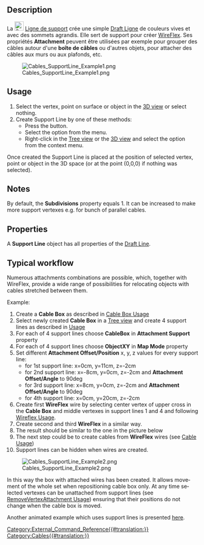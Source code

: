 <languages/>

<div lang="en" dir="ltr" class="mw-content-ltr">
{{Docnav
|[[Cables_SupportPoint|Support Point]]
| 
|[[Cables_Workbench|Cables]]
|IconL=Cables_SupportPoint.svg
|IconR=
|IconC=Cables_workbench_icon.svg
}}
</div>

<div lang="en" dir="ltr" class="mw-content-ltr">
{{GuiCommand
|Name=Cables SupportLine
|MenuLocation=Cable Support → Support Line
|Workbenches=[[Cables_Workbench|Cables]]
|Shortcut=
|Version=1.0
|SeeAlso=[[Cables_Cable|Cables Cable]], [[Cables_CableBox|Cables CableBox]], [[Cables_SupportPoint|Cables SupportPoint]]
}}
</div>

<div lang="en" dir="ltr" class="mw-content-ltr">
==Description==
</div>

La [[Image:Cables_SupportLine.svg|24px]] [[Cables_SupportLine/fr|Ligne de support]] crée une simple [[Draft_Line/fr|Draft Ligne]] de couleurs vives et avec des sommets agrandis. Elle sert de support pour créer [[Cables_WireFlex/fr|WireFlex]]. Ses propriétés '''Attachment''' peuvent être utilisées par exemple pour grouper des câbles autour d'une '''boîte de câbles''' ou d'autres objets, pour attacher des câbles aux murs ou aux plafonds, etc.

[[Image:Cables_SupportLine_Example1.png]]
<div lang="en" dir="ltr" class="mw-content-ltr">
{{Caption|Support Line}}
</div>

<div lang="en" dir="ltr" class="mw-content-ltr">
==Usage==
</div>

<div lang="en" dir="ltr" class="mw-content-ltr">
# Select the vertex, point on surface or object in the [[3D_view|3D view]] or select nothing.
# Create Support Line by one of these methods:
#* Press the {{Button|[[Image:Cables_SupportLine.svg|16px]] [[Cables_SupportLine|Support Line]]}} button.
#* Select the {{MenuCommand|Cable Support → [[Image:Cables_SupportLine.svg|16px]] Support Line}} option from the menu.
#* Right-click in the [[Tree_view|Tree view]] or the [[3D_view|3D view]] and select the {{MenuCommand|Cable Support → [[Image:Cables_SupportLine.svg|16px]] Support Line}} option from the context menu.
</div>

<div lang="en" dir="ltr" class="mw-content-ltr">
Once created the Support Line is placed at the position of selected vertex, point or object in the 3D space (or at the point (0,0,0) if nothing was selected).
</div>

<div lang="en" dir="ltr" class="mw-content-ltr">
==Notes==
</div>

<div lang="en" dir="ltr" class="mw-content-ltr">
By default, the '''Subdivisions''' property equals 1. It can be increased to make more support vertexes e.g. for bunch of parallel cables.
</div>

<div lang="en" dir="ltr" class="mw-content-ltr">
==Properties==
</div>

<div lang="en" dir="ltr" class="mw-content-ltr">
A '''Support Line''' object has all properties of the [[Draft_Line#Properties|Draft Line]].
</div>

<div lang="en" dir="ltr" class="mw-content-ltr">
==Typical workflow==
</div>

<div lang="en" dir="ltr" class="mw-content-ltr">
Numerous attachments combinations are possible, which, together with WireFlex, provide a wide range of possibilities for relocating objects with cables stretched between them.
</div>

<div lang="en" dir="ltr" class="mw-content-ltr">
Example:
# Create a '''Cable Box''' as described in [[Cables_CableBox#Usage|Cable Box Usage]]
# Select newly created '''Cable Box''' in a [[Tree_view|Tree view]] and create 4 support lines as described in [[#Usage|Usage]]
# For each of 4 support lines choose '''CableBox''' in '''Attachment Support''' property
# For each of 4 support lines choose '''ObjectXY''' in '''Map Mode''' property
# Set different '''Attachment Offset/Position''' x, y, z values for every support line:
#* for 1st support line: x=0cm, y=11cm, z=-2cm
#* for 2nd support line: x=-8cm, y=0cm, z=-2cm and '''Attachment Offset/Angle''' to 90deg
#* for 3rd support line: x=8cm, y=0cm, z=-2cm and '''Attachment Offset/Angle''' to 90deg
#* for 4th support line: x=0cm, y=20cm, z=-2cm
# Create first '''WireFlex''' wire by selecting center vertex of upper cross in the '''Cable Box''' and middle vertexes in support lines 1 and 4 and following [[Cables_WireFlex#Usage|Wireflex Usage]].
# Create second and third '''WireFlex''' in a similar way.
# The result should be similar to the one in the picture below
# The next step could be to create cables from '''WireFlex''' wires (see [[Cables_Cable#Usage|Cable Usage]])
# Support lines can be hidden when wires are created.
</div>

[[Image:Cables_SupportLine_Example2.png]]
<div lang="en" dir="ltr" class="mw-content-ltr">
{{Caption|Example of using Support Line:<br/>Support lines are attached to Cable Box and serve as a basis for wires.}}
</div>

<div lang="en" dir="ltr" class="mw-content-ltr">
In this way the box with attached wires has been created. It allows movement of the whole set when repositioning cable box only.
At any time selected vertexes can be unattached from support lines (see [[Cables_RemoveVertexAttachment#Usage|RemoveVertexAttachment Usage]]) ensuring that their positions do not change when the cable box is moved.
</div>

<div lang="en" dir="ltr" class="mw-content-ltr">
Another animated example which uses support lines is presented [[Cables_Example1_Simple_workflow|here]].
</div>


<div lang="en" dir="ltr" class="mw-content-ltr">
{{Docnav
|[[Cables_SupportPoint|Support Point]]
| 
|[[Cables_Workbench|Cables]]
|IconL=Cables_SupportPoint.svg
|IconR=
|IconC=Cables_workbench_icon.svg
}}
</div>

[[Category:External_Command_Reference{{#translation:}}]]
[[Category:Cables{{#translation:}}]]